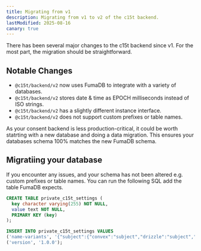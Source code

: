 ```yaml
---
title: Migrating from v1
description: Migrating from v1 to v2 of the c15t backend.
lastModified: 2025-08-16
canary: true
---
```


There has been several major changes to the c15t backend since v1. For the most part, the migration should be straightforward.

## Notable Changes

- `@c15t/backend/v2` now uses FumaDB to integrate with a variety of databases.
- `@c15t/backend/v2` stores date & time as EPOCH milliseconds instead of ISO strings.
- `@c15t/backend/v2` has a slightly different instance interface.
- `@c15t/backend/v2` does not support custom prefixes or table names.

<Callout type="warning">
  As your consent backend is less production-critical, it could be worth
  statrting with a new database and doing a data migration. This ensures your
  databases schema 100% matches the new FumaDB schema.
</Callout>

## Migratiing your database

<PackageCommandTabs command="@c15t/cli migrate" />

If you encounter any issues, and your schema has not been altered e.g. custom prefixes or table names. You can run the following SQL add the table FumaDB expects.

```sql
CREATE TABLE private_c15t_settings (
  key character varying(255) NOT NULL,
  value text NOT NULL,
  PRIMARY KEY (key)
);

INSERT INTO private_c15t_settings VALUES
('name-variants', '{"subject":{"convex":"subject","drizzle":"subject","prisma":"subject","mongodb":"subject","sql":"subject"},"subject.id":{"convex":"id","drizzle":"id","prisma":"id","mongodb":"_id","sql":"id"},"subject.isIdentified":{"convex":"isIdentified","drizzle":"isIdentified","prisma":"isIdentified","mongodb":"isIdentified","sql":"isIdentified"},"subject.externalId":{"convex":"externalId","drizzle":"externalId","prisma":"externalId","mongodb":"externalId","sql":"externalId"},"subject.identityProvider":{"convex":"identityProvider","drizzle":"identityProvider","prisma":"identityProvider","mongodb":"identityProvider","sql":"identityProvider"},"subject.lastIpAddress":{"convex":"lastIpAddress","drizzle":"lastIpAddress","prisma":"lastIpAddress","mongodb":"lastIpAddress","sql":"lastIpAddress"},"subject.createdAt":{"convex":"createdAt","drizzle":"createdAt","prisma":"createdAt","mongodb":"createdAt","sql":"createdAt"},"subject.updatedAt":{"convex":"updatedAt","drizzle":"updatedAt","prisma":"updatedAt","mongodb":"updatedAt","sql":"updatedAt"},"domain":{"convex":"domain","drizzle":"domain","prisma":"domain","mongodb":"domain","sql":"domain"},"domain.id":{"convex":"id","drizzle":"id","prisma":"id","mongodb":"_id","sql":"id"},"domain.name":{"convex":"name","drizzle":"name","prisma":"name","mongodb":"name","sql":"name"},"domain.description":{"convex":"description","drizzle":"description","prisma":"description","mongodb":"description","sql":"description"},"domain.allowedOrigins":{"convex":"allowedOrigins","drizzle":"allowedOrigins","prisma":"allowedOrigins","mongodb":"allowedOrigins","sql":"allowedOrigins"},"domain.isVerified":{"convex":"isVerified","drizzle":"isVerified","prisma":"isVerified","mongodb":"isVerified","sql":"isVerified"},"domain.isActive":{"convex":"isActive","drizzle":"isActive","prisma":"isActive","mongodb":"isActive","sql":"isActive"},"domain.createdAt":{"convex":"createdAt","drizzle":"createdAt","prisma":"createdAt","mongodb":"createdAt","sql":"createdAt"},"domain.updatedAt":{"convex":"updatedAt","drizzle":"updatedAt","prisma":"updatedAt","mongodb":"updatedAt","sql":"updatedAt"},"consentPolicy":{"convex":"consentPolicy","drizzle":"consentPolicy","prisma":"consentPolicy","mongodb":"consentPolicy","sql":"consentPolicy"},"consentPolicy.id":{"convex":"id","drizzle":"id","prisma":"id","mongodb":"_id","sql":"id"},"consentPolicy.version":{"convex":"version","drizzle":"version","prisma":"version","mongodb":"version","sql":"version"},"consentPolicy.type":{"convex":"type","drizzle":"type","prisma":"type","mongodb":"type","sql":"type"},"consentPolicy.name":{"convex":"name","drizzle":"name","prisma":"name","mongodb":"name","sql":"name"},"consentPolicy.effectiveDate":{"convex":"effectiveDate","drizzle":"effectiveDate","prisma":"effectiveDate","mongodb":"effectiveDate","sql":"effectiveDate"},"consentPolicy.expirationDate":{"convex":"expirationDate","drizzle":"expirationDate","prisma":"expirationDate","mongodb":"expirationDate","sql":"expirationDate"},"consentPolicy.content":{"convex":"content","drizzle":"content","prisma":"content","mongodb":"content","sql":"content"},"consentPolicy.contentHash":{"convex":"contentHash","drizzle":"contentHash","prisma":"contentHash","mongodb":"contentHash","sql":"contentHash"},"consentPolicy.isActive":{"convex":"isActive","drizzle":"isActive","prisma":"isActive","mongodb":"isActive","sql":"isActive"},"consentPolicy.createdAt":{"convex":"createdAt","drizzle":"createdAt","prisma":"createdAt","mongodb":"createdAt","sql":"createdAt"},"consentPurpose":{"convex":"consentPurpose","drizzle":"consentPurpose","prisma":"consentPurpose","mongodb":"consentPurpose","sql":"consentPurpose"},"consentPurpose.id":{"convex":"id","drizzle":"id","prisma":"id","mongodb":"_id","sql":"id"},"consentPurpose.code":{"convex":"code","drizzle":"code","prisma":"code","mongodb":"code","sql":"code"},"consentPurpose.name":{"convex":"name","drizzle":"name","prisma":"name","mongodb":"name","sql":"name"},"consentPurpose.description":{"convex":"description","drizzle":"description","prisma":"description","mongodb":"description","sql":"description"},"consentPurpose.isEssential":{"convex":"isEssential","drizzle":"isEssential","prisma":"isEssential","mongodb":"isEssential","sql":"isEssential"},"consentPurpose.dataCategory":{"convex":"dataCategory","drizzle":"dataCategory","prisma":"dataCategory","mongodb":"dataCategory","sql":"dataCategory"},"consentPurpose.legalBasis":{"convex":"legalBasis","drizzle":"legalBasis","prisma":"legalBasis","mongodb":"legalBasis","sql":"legalBasis"},"consentPurpose.isActive":{"convex":"isActive","drizzle":"isActive","prisma":"isActive","mongodb":"isActive","sql":"isActive"},"consentPurpose.createdAt":{"convex":"createdAt","drizzle":"createdAt","prisma":"createdAt","mongodb":"createdAt","sql":"createdAt"},"consentPurpose.updatedAt":{"convex":"updatedAt","drizzle":"updatedAt","prisma":"updatedAt","mongodb":"updatedAt","sql":"updatedAt"},"consent":{"convex":"consent","drizzle":"consent","prisma":"consent","mongodb":"consent","sql":"consent"},"consent.id":{"convex":"id","drizzle":"id","prisma":"id","mongodb":"_id","sql":"id"},"consent.subjectId":{"convex":"subjectId","drizzle":"subjectId","prisma":"subjectId","mongodb":"subjectId","sql":"subjectId"},"consent.domainId":{"convex":"domainId","drizzle":"domainId","prisma":"domainId","mongodb":"domainId","sql":"domainId"},"consent.policyId":{"convex":"policyId","drizzle":"policyId","prisma":"policyId","mongodb":"policyId","sql":"policyId"},"consent.purposeIds":{"convex":"purposeIds","drizzle":"purposeIds","prisma":"purposeIds","mongodb":"purposeIds","sql":"purposeIds"},"consent.metadata":{"convex":"metadata","drizzle":"metadata","prisma":"metadata","mongodb":"metadata","sql":"metadata"},"consent.ipAddress":{"convex":"ipAddress","drizzle":"ipAddress","prisma":"ipAddress","mongodb":"ipAddress","sql":"ipAddress"},"consent.userAgent":{"convex":"userAgent","drizzle":"userAgent","prisma":"userAgent","mongodb":"userAgent","sql":"userAgent"},"consent.status":{"convex":"status","drizzle":"status","prisma":"status","mongodb":"status","sql":"status"},"consent.withdrawalReason":{"convex":"withdrawalReason","drizzle":"withdrawalReason","prisma":"withdrawalReason","mongodb":"withdrawalReason","sql":"withdrawalReason"},"consent.givenAt":{"convex":"givenAt","drizzle":"givenAt","prisma":"givenAt","mongodb":"givenAt","sql":"givenAt"},"consent.validUntil":{"convex":"validUntil","drizzle":"validUntil","prisma":"validUntil","mongodb":"validUntil","sql":"validUntil"},"consent.isActive":{"convex":"isActive","drizzle":"isActive","prisma":"isActive","mongodb":"isActive","sql":"isActive"},"auditLog":{"convex":"auditLog","drizzle":"auditLog","prisma":"auditLog","mongodb":"auditLog","sql":"auditLog"},"auditLog.id":{"convex":"id","drizzle":"id","prisma":"id","mongodb":"_id","sql":"id"},"auditLog.entityType":{"convex":"entityType","drizzle":"entityType","prisma":"entityType","mongodb":"entityType","sql":"entityType"},"auditLog.entityId":{"convex":"entityId","drizzle":"entityId","prisma":"entityId","mongodb":"entityId","sql":"entityId"},"auditLog.actionType":{"convex":"actionType","drizzle":"actionType","prisma":"actionType","mongodb":"actionType","sql":"actionType"},"auditLog.subjectId":{"convex":"subjectId","drizzle":"subjectId","prisma":"subjectId","mongodb":"subjectId","sql":"subjectId"},"auditLog.ipAddress":{"convex":"ipAddress","drizzle":"ipAddress","prisma":"ipAddress","mongodb":"ipAddress","sql":"ipAddress"},"auditLog.userAgent":{"convex":"userAgent","drizzle":"userAgent","prisma":"userAgent","mongodb":"userAgent","sql":"userAgent"},"auditLog.changes":{"convex":"changes","drizzle":"changes","prisma":"changes","mongodb":"changes","sql":"changes"},"auditLog.metadata":{"convex":"metadata","drizzle":"metadata","prisma":"metadata","mongodb":"metadata","sql":"metadata"},"auditLog.createdAt":{"convex":"createdAt","drizzle":"createdAt","prisma":"createdAt","mongodb":"createdAt","sql":"createdAt"},"auditLog.eventTimezone":{"convex":"eventTimezone","drizzle":"eventTimezone","prisma":"eventTimezone","mongodb":"eventTimezone","sql":"eventTimezone"},"consentRecord":{"convex":"consentRecord","drizzle":"consentRecord","prisma":"consentRecord","mongodb":"consentRecord","sql":"consentRecord"},"consentRecord.id":{"convex":"id","drizzle":"id","prisma":"id","mongodb":"_id","sql":"id"},"consentRecord.subjectId":{"convex":"subjectId","drizzle":"subjectId","prisma":"subjectId","mongodb":"subjectId","sql":"subjectId"},"consentRecord.consentId":{"convex":"consentId","drizzle":"consentId","prisma":"consentId","mongodb":"consentId","sql":"consentId"},"consentRecord.actionType":{"convex":"actionType","drizzle":"actionType","prisma":"actionType","mongodb":"actionType","sql":"actionType"},"consentRecord.details":{"convex":"details","drizzle":"details","prisma":"details","mongodb":"details","sql":"details"},"consentRecord.createdAt":{"convex":"createdAt","drizzle":"createdAt","prisma":"createdAt","mongodb":"createdAt","sql":"createdAt"}}'),
('version', '1.0.0');
```
